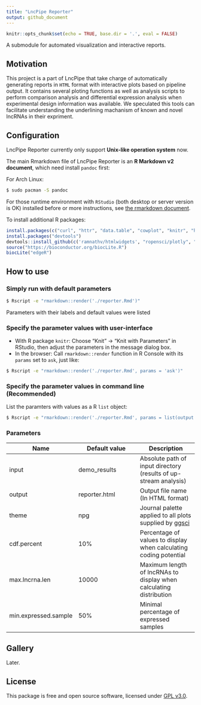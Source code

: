 ```yaml
---
title: "LncPipe Reporter"
output: github_document
---
```


```r
knitr::opts_chunk$set(echo = TRUE, base.dir = '.', eval = FALSE)
```

A submodule for automated visualization and interactive reports.

## Motivation

This project is a part of LncPipe that take charge of automatically generating reports in `HTML` format with interactive plots based on pipeline output. It contains several ploting functions as well as analysis scripts to perform comparison analysis and differential expression analysis when experimental design information was available. We speculated this tools can facilitate understanding the underlining machanism of known and novel lncRNAs in their expriment.

## Configuration

LncPipe Reporter currently only support **Unix-like operation system** now.

The main Rmarkdown file of LncPipe Reporter is an **R Markdown v2 document**, which need install `pandoc` first:

For Arch Linux:

```bash
$ sudo pacman -S pandoc
```

For those runtime environment with `RStudio` (both desktop or server version is OK) installed before or more instructions, see [the rmarkdown document](https://github.com/rstudio/rmarkdown/blob/master/PANDOC.md).

To install additional R packages:
```r
install.packages(c("curl", "httr", "data.table", "cowplot", "knitr", "heatmaply", "ggsci", "flexdashboard"))
install.packages("devtools")
devtools::install_github(c('ramnathv/htmlwidgets', "ropensci/plotly", "vqv/ggbiplot"))
source("https://bioconductor.org/biocLite.R")
biocLite("edgeR")
```

## How to use

### Simply run with default parameters

```bash
$ Rscript -e "rmarkdown::render('./reporter.Rmd')"
```

Parameters with their labels and default values were listed 

### Specify the parameter values with user-interface

- With R package `knitr`: Choose "Knit" -> "Knit with Parameters" in RStudio, then adjust the parameters in the message dialog box.
- In the browser: Call `rmarkdown::render` function in R Console with its `params` set to `ask`, just like:

```bash
$ Rscript -e "rmarkdown::render('./reporter.Rmd', params = 'ask')"
```

### Specify the parameter values in command line (Recommended)

List the paramters with values as a R `list` object:

```bash
$ Rscript -e "rmarkdown::render('./reporter.Rmd', params = list(output = 'output.html'))"
```

### Parameters

| Name | Default value | Description |
|-----------|--------------|-------------|
| input | demo_results | Absolute path of input directory (results of up-stream analysis) |
| output | reporter.html | Output file name (In HTML format) |
| theme | npg | Journal palette applied to all plots supplied by [ggsci](https://cran.r-project.org/web/packages/ggsci/vignettes/ggsci.html#discrete-color-palettes) |
| cdf.percent | 10% | Percentage of values to display when calculating coding potential |
| max.lncrna.len | 10000 | Maximum length of lncRNAs to display when calculating distribution |
| min.expressed.sample | 50% | Minimal percentage of expressed samples |

## Gallery

Later.

## License

This package is free and open source software, licensed under [GPL v3.0](https://github.com/bioinformatist/multiIP/blob/master/LICENSE).
